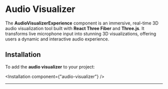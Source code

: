 # Audio Visualizer

The **AudioVisualizerExperience** component is an immersive, real-time 3D audio visualization tool built with **React Three Fiber** and **Three.js**. It transforms live microphone input into stunning 3D visualizations, offering users a dynamic and interactive audio experience.

<ComponentPreview component="audio-visualizer"/>

## Installation

To add the **audio visualizer** to your project:

<Installation component={"audio-visualizer"} />

---

<br/>
<br/>
